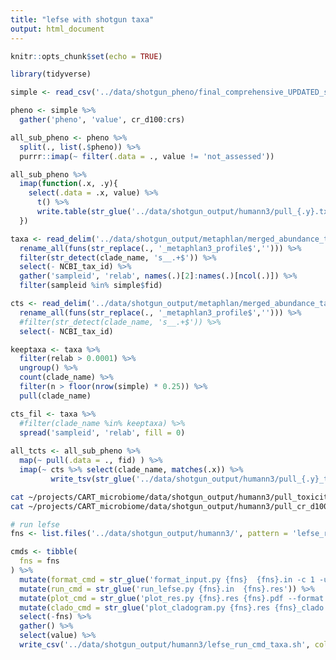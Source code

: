 ```yaml
---
title: "lefse with shotgun taxa"
output: html_document
---
```


```r
knitr::opts_chunk$set(echo = TRUE)
```

```r
library(tidyverse)
```

```r
simple <- read_csv('../data/shotgun_pheno/final_comprehensive_UPDATED_simple.csv')

pheno <- simple %>% 
  gather('pheno', 'value', cr_d100:crs) 

all_sub_pheno <- pheno %>% 
  split(., list(.$pheno)) %>% 
  purrr::imap(~ filter(.data = ., value != 'not_assessed'))

all_sub_pheno %>% 
  imap(function(.x, .y){
    select(.data = .x, value) %>% 
      t() %>% 
      write.table(str_glue('../data/shotgun_output/humann3/pull_{.y}.txt'), sep = '\t', quote = F, row.names = T, col.names = F)
  })
```

```r
taxa <- read_delim('../data/shotgun_output/metaphlan/merged_abundance_table_metaphlan3.txt', delim = '\t', skip = 1)  %>% 
  rename_all(funs(str_replace(., '_metaphlan3_profile$',''))) %>% 
  filter(str_detect(clade_name, 's__.+$')) %>% 
  select(- NCBI_tax_id) %>% 
  gather('sampleid', 'relab', names(.)[2]:names(.)[ncol(.)]) %>% 
  filter(sampleid %in% simple$fid)

cts <- read_delim('../data/shotgun_output/metaphlan/merged_abundance_table_metaphlan3.txt', delim = '\t', skip = 1)  %>% 
  rename_all(funs(str_replace(., '_metaphlan3_profile$',''))) %>% 
  #filter(str_detect(clade_name, 's__.+$')) %>% 
  select(- NCBI_tax_id)

keeptaxa <- taxa %>% 
  filter(relab > 0.0001) %>%
  ungroup() %>% 
  count(clade_name) %>% 
  filter(n > floor(nrow(simple) * 0.25)) %>% 
  pull(clade_name)

cts_fil <- taxa %>% 
  #filter(clade_name %in% keeptaxa) %>% 
  spread('sampleid', 'relab', fill = 0)
  
all_tcts <- all_sub_pheno %>% 
  map(~ pull(.data = ., fid) ) %>% 
  imap(~ cts %>% select(clade_name, matches(.x)) %>% 
         write_tsv(str_glue('../data/shotgun_output/humann3/pull_{.y}_tcts.tsv')))

```

```bash
cat ~/projects/CART_microbiome/data/shotgun_output/humann3/pull_toxicity.txt ~/projects/CART_microbiome/data/shotgun_output/humann3/pull_toxicity_tcts.tsv > ~/projects/CART_microbiome/data/shotgun_output/humann3/pull_toxicity_lefse_ready_tcts.tsv
cat ~/projects/CART_microbiome/data/shotgun_output/humann3/pull_cr_d100.txt ~/projects/CART_microbiome/data/shotgun_output/humann3/pull_cr_d100_tcts.tsv > ~/projects/CART_microbiome/data/shotgun_output/humann3/pull_cr_d100_lefse_ready_tcts.tsv
```

```r
# run lefse
fns <- list.files('../data/shotgun_output/humann3/', pattern = 'lefse_ready_tcts.tsv$')

cmds <- tibble(
  fns = fns
) %>% 
  mutate(format_cmd = str_glue('format_input.py {fns}  {fns}.in -c 1 -u 2 -o 1000000')) %>% 
  mutate(run_cmd = str_glue('run_lefse.py {fns}.in  {fns}.res')) %>% 
  mutate(plot_cmd = str_glue('plot_res.py {fns}.res {fns}.pdf --format pdf --feature_font_size 4 --width 10 --dpi 300 --title {fns}')) %>% 
  mutate(clado_cmd = str_glue('plot_cladogram.py {fns}.res {fns}_clado.pdf  --label_font_size 4 --dpi 300 --format pdf --title {fns}')) %>% 
  select(-fns) %>% 
  gather() %>% 
  select(value) %>% 
  write_csv('../data/shotgun_output/humann3/lefse_run_cmd_taxa.sh', col_names = F)

```